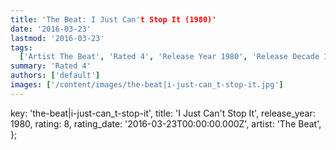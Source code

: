 ```yaml
---
title: 'The Beat: I Just Can't Stop It (1980)'
date: '2016-03-23'
lastmod: '2016-03-23'
tags:
  ['Artist The Beat', 'Rated 4', 'Release Year 1980', 'Release Decade 1980']
summary: 'Rated 4'
authors: ['default']
images: ['/content/images/the-beat|i-just-can_t-stop-it.jpg']
---
```


  key: 'the-beat|i-just-can_t-stop-it',
  title: 'I Just Can't Stop It',
  release_year: 1980,
  rating: 8,
  rating_date: '2016-03-23T00:00:00.000Z',
  artist: 'The Beat',
};

<MusicRating data={data} />
